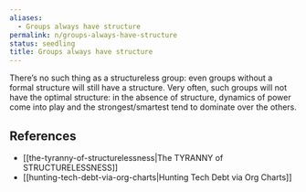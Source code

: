 ```yaml
---
aliases:
  - Groups always have structure
permalink: n/groups-always-have-structure
status: seedling
title: Groups always have structure
---
```

There’s no such thing as a structureless group: even groups without a formal structure will still have a structure. Very often, such groups will not have the optimal structure: in the absence of structure, dynamics of power come into play and the strongest/smartest tend to dominate over the others.

## References

- [[the-tyranny-of-structurelessness|The TYRANNY of STRUCTURELESSNESS]]
- [[hunting-tech-debt-via-org-charts|Hunting Tech Debt via Org Charts]]
